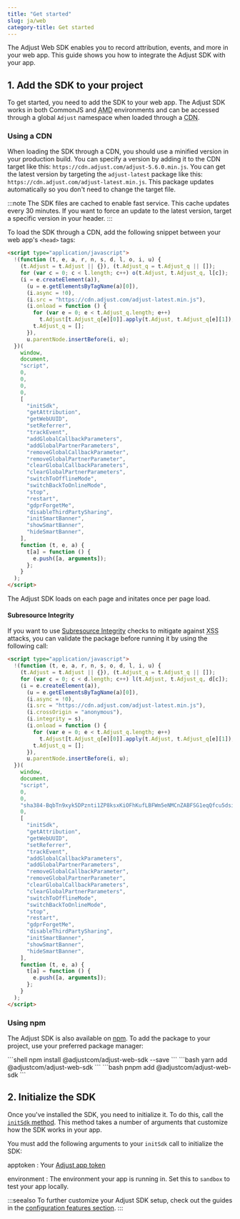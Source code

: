 ```yaml
---
title: "Get started"
slug: ja/web
category-title: Get started
---
```



The Adjust Web SDK enables you to record attribution, events, and more in your web app. This guide shows you how to integrate the Adjust SDK with your app.

## 1. Add the SDK to your project

To get started, you need to add the SDK to your web app. The Adjust SDK works in both CommonJS and <Abbr title="Asynchronous Module Definition">AMD</Abbr> environments and can be accessed through a global `Adjust` namespace when loaded through a <Abbr title="Content Delivery Network">CDN</Abbr>.

### Using a CDN

When loading the SDK through a CDN, you should use a minified version in your production build. You can specify a version by adding it to the CDN target like this: `https://cdn.adjust.com/adjust-5.6.0.min.js`. You can get the latest version by targeting the `adjust-latest` package like this: `https://cdn.adjust.com/adjust-latest.min.js`. This package updates automatically so you don't need to change the target file.

:::note
The SDK files are cached to enable fast service. This cache updates every 30 minutes. If you want to force an update to the latest version, target a specific version in your header.
:::

To load the SDK through a CDN, add the following snippet between your web app's `<head>` tags:

```html
<script type="application/javascript">
  !(function (t, e, a, r, n, s, d, l, o, i, u) {
    (t.Adjust = t.Adjust || {}), (t.Adjust_q = t.Adjust_q || []);
    for (var c = 0; c < l.length; c++) o(t.Adjust, t.Adjust_q, l[c]);
    (i = e.createElement(a)),
      (u = e.getElementsByTagName(a)[0]),
      (i.async = !0),
      (i.src = "https://cdn.adjust.com/adjust-latest.min.js"),
      (i.onload = function () {
        for (var e = 0; e < t.Adjust_q.length; e++)
          t.Adjust[t.Adjust_q[e][0]].apply(t.Adjust, t.Adjust_q[e][1]);
        t.Adjust_q = [];
      }),
      u.parentNode.insertBefore(i, u);
  })(
    window,
    document,
    "script",
    0,
    0,
    0,
    0,
    [
      "initSdk",
      "getAttribution",
      "getWebUUID",
      "setReferrer",
      "trackEvent",
      "addGlobalCallbackParameters",
      "addGlobalPartnerParameters",
      "removeGlobalCallbackParameter",
      "removeGlobalPartnerParameter",
      "clearGlobalCallbackParameters",
      "clearGlobalPartnerParameters",
      "switchToOfflineMode",
      "switchBackToOnlineMode",
      "stop",
      "restart",
      "gdprForgetMe",
      "disableThirdPartySharing",
      "initSmartBanner",
      "showSmartBanner",
      "hideSmartBanner",
    ],
    function (t, e, a) {
      t[a] = function () {
        e.push([a, arguments]);
      };
    }
  );
</script>
```

The Adjust SDK loads on each page and initates once per page load.

#### Subresource Integrity

If you want to use [Subresource Integrity](https://developer.mozilla.org/en-US/docs/Web/Security/Subresource_Integrity) checks to mitigate against <Abbr title="Cross-Site Scripting">XSS</Abbr> attacks, you can validate the package before running it by using the following call:

```html
<script type="application/javascript">
  !(function (t, e, a, r, n, s, o, d, l, i, u) {
    (t.Adjust = t.Adjust || {}), (t.Adjust_q = t.Adjust_q || []);
    for (var c = 0; c < d.length; c++) l(t.Adjust, t.Adjust_q, d[c]);
    (i = e.createElement(a)),
      (u = e.getElementsByTagName(a)[0]),
      (i.async = !0),
      (i.src = "https://cdn.adjust.com/adjust-latest.min.js"),
      (i.crossOrigin = "anonymous"),
      (i.integrity = s),
      (i.onload = function () {
        for (var e = 0; e < t.Adjust_q.length; e++)
          t.Adjust[t.Adjust_q[e][0]].apply(t.Adjust, t.Adjust_q[e][1]);
        t.Adjust_q = [];
      }),
      u.parentNode.insertBefore(i, u);
  })(
    window,
    document,
    "script",
    0,
    0,
    "sha384-BqbTn9xyk5DPznti1ZP8ksxKiOFhKufLBFWm5eNMCnZABFSG1eqQfcu5dsiZJHu5",
    0,
    [
      "initSdk",
      "getAttribution",
      "getWebUUID",
      "setReferrer",
      "trackEvent",
      "addGlobalCallbackParameters",
      "addGlobalPartnerParameters",
      "removeGlobalCallbackParameter",
      "removeGlobalPartnerParameter",
      "clearGlobalCallbackParameters",
      "clearGlobalPartnerParameters",
      "switchToOfflineMode",
      "switchBackToOnlineMode",
      "stop",
      "restart",
      "gdprForgetMe",
      "disableThirdPartySharing",
      "initSmartBanner",
      "showSmartBanner",
      "hideSmartBanner",
    ],
    function (t, e, a) {
      t[a] = function () {
        e.push([a, arguments]);
      };
    }
  );
</script>
```

### Using npm

The Adjust SDK is also available on [npm](https://www.npmjs.com/package/@adjustcom/adjust-web-sdk). To add the package to your project, use your preferred package manager:

<PackageManagerTabs>
  <Fragment slot="npm">
    ```shell npm install @adjustcom/adjust-web-sdk --save ```
  </Fragment>
  <Fragment slot="yarn">
    ```bash yarn add @adjustcom/adjust-web-sdk ```
  </Fragment>
  <Fragment slot="pnpm">
    ```bash pnpm add @adjustcom/adjust-web-sdk ```
  </Fragment>
</PackageManagerTabs>

## 2. Initialize the SDK

Once you've installed the SDK, you need to initialize it. To do this, call the [`initSdk` method](#web-initsdk-invocation). This method takes a number of arguments that customize how the SDK works in your app.

You must add the following arguments to your `initSdk` call to initialize the SDK:

apptoken
: Your [Adjust app token](https://help.adjust.com/en/article/app-settings#view-your-app-token)

environment
: The environment your app is running in. Set this to `sandbox` to test your app locally.

:::seealso
To further customize your Adjust SDK setup, check out the guides in the [configuration features section](/web/configuration/index.md).
:::
